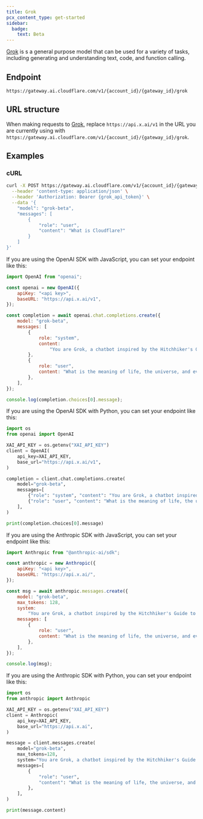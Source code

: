 ```yaml
---
title: Grok
pcx_content_type: get-started
sidebar:
  badge:
    text: Beta
---
```


[Grok](https://docs.x.ai/docs#getting-started) is s a general purpose model that can be used for a variety of tasks, including generating and understanding text, code, and function calling.

## Endpoint

`https://gateway.ai.cloudflare.com/v1/{account_id}/{gateway_id}/grok`

## URL structure

When making requests to [Grok](https://docs.x.ai/docs#getting-started), replace `https://api.x.ai/v1` in the URL you are currently using with `https://gateway.ai.cloudflare.com/v1/{account_id}/{gateway_id}/grok`.

## Examples

### cURL

```bash title="Request"
curl -X POST https://gateway.ai.cloudflare.com/v1/{account_id}/{gateway_id}/grok/v1/chat/completions \
  --header 'content-type: application/json' \
  --header 'Authorization: Bearer {grok_api_token}' \
  --data '{
    "model": "grok-beta",
    "messages": [
        {
            "role": "user",
            "content": "What is Cloudflare?"
        }
    ]
}'
```

If you are using the OpenAI SDK with JavaScript, you can set your endpoint like this:

```js title="JavaScript"
import OpenAI from "openai";

const openai = new OpenAI({
	apiKey: "<api key>",
	baseURL: "https://api.x.ai/v1",
});

const completion = await openai.chat.completions.create({
	model: "grok-beta",
	messages: [
		{
			role: "system",
			content:
				"You are Grok, a chatbot inspired by the Hitchhiker's Guide to the Galaxy.",
		},
		{
			role: "user",
			content: "What is the meaning of life, the universe, and everything?",
		},
	],
});

console.log(completion.choices[0].message);
```

If you are using the OpenAI SDK with Python, you can set your endpoint like this:

```python title="Python"
import os
from openai import OpenAI

XAI_API_KEY = os.getenv("XAI_API_KEY")
client = OpenAI(
    api_key=XAI_API_KEY,
    base_url="https://api.x.ai/v1",
)

completion = client.chat.completions.create(
    model="grok-beta",
    messages=[
        {"role": "system", "content": "You are Grok, a chatbot inspired by the Hitchhiker's Guide to the Galaxy."},
        {"role": "user", "content": "What is the meaning of life, the universe, and everything?"},
    ],
)

print(completion.choices[0].message)
```

If you are using the Anthropic SDK with JavaScript, you can set your endpoint like this:

```js title="JavaScript"
import Anthropic from "@anthropic-ai/sdk";

const anthropic = new Anthropic({
	apiKey: "<api key>",
	baseURL: "https://api.x.ai/",
});

const msg = await anthropic.messages.create({
	model: "grok-beta",
	max_tokens: 128,
	system:
		"You are Grok, a chatbot inspired by the Hitchhiker's Guide to the Galaxy.",
	messages: [
		{
			role: "user",
			content: "What is the meaning of life, the universe, and everything?",
		},
	],
});

console.log(msg);
```

If you are using the Anthropic SDK with Python, you can set your endpoint like this:

```python title="Python"
import os
from anthropic import Anthropic

XAI_API_KEY = os.getenv("XAI_API_KEY")
client = Anthropic(
    api_key=XAI_API_KEY,
    base_url="https://api.x.ai",
)

message = client.messages.create(
    model="grok-beta",
    max_tokens=128,
    system="You are Grok, a chatbot inspired by the Hitchhiker's Guide to the Galaxy.",
    messages=[
        {
            "role": "user",
            "content": "What is the meaning of life, the universe, and everything?",
        },
    ],
)

print(message.content)
```
